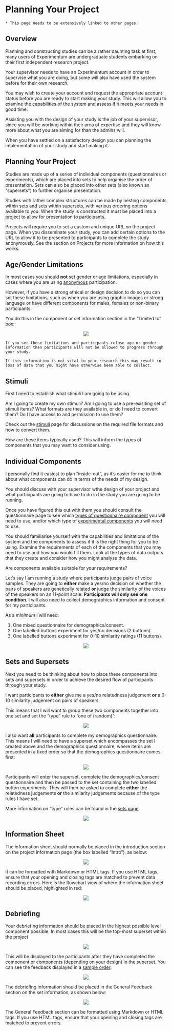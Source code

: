 # Planning Your Project

```block
* This page needs to be extensively linked to other pages.
```

## Overview

Planning and constructing studies can be a rather daunting task at first, many users of Experimentum are undergraduate students embarking on their first independent research project. 

Your supervisor needs to have an Experimentum account in order to supervise what you are doing, but some will also have used the system before for their own research.

You may wish to create your account and request the appropriate account status before you are ready to start making your study. This will allow you to examine the capabilities of the system and assess if it meets your needs in good time. 

Assisting you with the design of your study is the job of your supervisor, since you will be working within their area of expertise and they will know more about what you are aiming for than the admins will. 

When you have settled on a satisfactory design you can planning the implementation of your study and start making it.

## Planning Your Project

Studies are made up of a series of individual components (questionnaires or experiments), which are placed into sets to help organise the order of presentation. Sets can also be placed into other sets (also known as "supersets") to further organise presentation. 

Studies with rather complex structures can be made by nesting components within sets and sets within supersets, with various ordering options available to you. When the study is constructed it must be placed into a project to allow for presentation to participants.

Projects will require you to set a custom and unique URL on the project page. When you disseminate your study, you can add certain options to the URL to allow it to be presented to participants to complete the study anonymously. See the section on Projects for more information on how this works. 

## Age/Gender Limitations

In most cases you should **not** set gender or age limitations, especially in cases where you are using [anonymous](#anon) participation. 

However, if you have a strong ethical or design decision to do so you can set these limitations, such as when you are using graphic images or strong language or have different components for males, females or non-binary participants.

You do this in the component or set information section in the "Limited to" box:

<center>![](images/screenshots/exp_6.png)</center>

```block
If you set these limitations and participants refuse age or gender information then participants will not be allowed to progress through your study.

If this information is not vital to your research this may result in loss of data that you might have otherwise been able to collect.
```

## Stimuli

First I need to establish what stimuli I am going to be using.

Am I going to create my own stimuli? Am I going to use a pre-exisiting set of stimuli items? What formats are they available in, or do I need to convert them? Do I have access to and permission to use them?

Check out the [stimuli](#stimuli) page for discussions on the required file formats and how to convert them.

How are these items typically used? This will inform the types of components that you may want to consider using.

## Individual Components

I personally find it easiest to plan "inside-out", as it's easier for me to think about what components can do in terms of the needs of my design.

You should discuss with your supervisor wthe design of your project and what participants are going to have to do in the study you are going to be running. 

Once you have figured this out with them you should consult the questionnaire page to see which [types of questionnaire component](#quest_types) you will need to use, and/or which type of [experimental components](#exp_types) you will need to use.

You should familiarise yourself with the capabilities and limitations of the system and the components to assess if it is the right thing for you to be using. Examine the requirements of each of the components that you may need to use and how you would fill them. Look at the types of data outputs that they create and consider how you might analyse the data.

Are components available suitable for your requirements?

Let's say I am running a study where participants judge pairs of voice samples. They are going to **either** make a yes/no decision on whether the pairs of speakers are genetically related **or** judge the similarity of the voices of the speakers on an 11-point scale. **Participants will only see one condition**. I will also need to collect demographics information and consent for my participants.

As a *minimum* I will need:

1. One mixed questionnaire for demographics/consent.
2. One labelled buttons experiment for yes/no decisions (2 buttons).
3. One labelled buttons experiment for 0-10 similarity ratings (11 buttons).

<center>![](images/screenshots/plan_1.png)</center>

## Sets and Supersets

Next you need to be thinking about how to place these components into sets and supersets in order to achieve the desired flow of participants through your study.

I want participants to **either** give me a yes/no relatedness judgement **or** a 0-10 similarity judgement on pairs of speakers. 

This means that I will want to group these two components together into one set and set the "type" rule to "one of (random)":

<center>![](images/screenshots/plan_2.png)</center>

I also want **all** participants to complete my demographics questionnaire. This means I will need to have a superset which encompasses the set I created above and the demographics questionnaire, where items are presented in a fixed order so that the demographics questionnaire comes first:

<center>![](images/screenshots/plan_3.png)</center>

Participants will enter the superset, complete the demographics/consent questionnaire and then be passed to the set containing the two labelled button experiments. They will then be asked to complete **either** the relatedness judgements **or** the similarity judgements because of the type rules I have set.

More information on "type" rules can be found in the [sets page](#type_rules).

<center>![](images/screenshots/structure.png)</center>

## Information Sheet {#info_sheet}

The information sheet should normally be placed in the introduction section on the project information page (the box labelled "Intro"), as below:

<center>![](images/screenshots/proj_3.png)</center>

It can be formatted with Markdown or HTML tags. If you use HTML tags, ensure that your opening and closing tags are matched to prevent data recording errors. Here is the flowchart view of where the information sheet should be placed, highlighted in red:

<center>![](images/screenshots/structure.png)</center>

## Debriefing {#debrief}

Your debriefing information should be placed in the highest possible level component possible. In most cases this will be the top-most superset within the project

<center>![](images/screenshots/structure.png)</center>

This will be displayed to the participants after they have completed the component or components (depending on your design) in the superset. You can see the feedback displayed in a [sample order](#sample_order):

<center>![](images/screenshots/sets_14.png)</center>

The debriefing information should be placed in the General Feedback section on the set information, as shown below:

<center>![](images/screenshots/feedback.png)</center>

The General Feedback section can be formatted using Markdown or HTML tags. If you use HTML tags, ensure that your opening and closing tags are matched to prevent errors. 